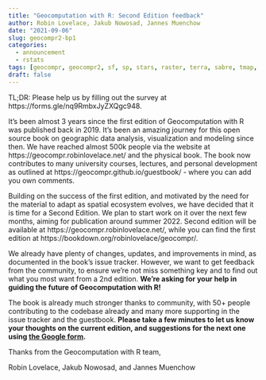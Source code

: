 ```yaml
---
title: "Geocomputation with R: Second Edition feedback"
author: Robin Lovelace, Jakub Nowosad, Jannes Muenchow
date: "2021-09-06"
slug: geocompr2-bp1
categories: 
  - announcement
  - rstats
tags: [geocompr, geocompr2, sf, sp, stars, raster, terra, sabre, tmap, rstats]
draft: false
---
```


TL;DR: Please help us by filling out the survey at https://forms.gle/nq9RmbxJyZXQgc948.

It's been almost 3 years since the first edition of Geocomputation with R was published back in 2019. 
It's been an amazing journey for this open source book on geographic data analysis, visualization and modeling since then.
We have reached almost 500k people via the website at https://geocompr.robinlovelace.net/ and the physical book. 
The book now contributes to many university courses, lectures, and personal development as outlined at https://geocompr.github.io/guestbook/ - where you can add you own comments.

Building on the success of the first edition, and motivated by the need for the material to adapt as spatial ecosystem evolves, we have decided that it is time for a Second Edition.
We plan to start work on it over the next few months, aiming for publication around summer 2022.
Second edition will be available at https://geocompr.robinlovelace.net/, while you can find the first edition at https://bookdown.org/robinlovelace/geocompr/.

We already have plenty of changes, updates, and improvements in mind, as documented in the book's issue tracker.
However, we want to get feedback from the community, to ensure we're not miss something key and to find out what you most want from a 2nd edition.
**We're asking for your help in guiding the future of Geocomputation with R!**

The book is already much stronger thanks to community, with 50+ people contributing to the codebase already and many more supporting in the issue tracker and the guestbook. 
**Please take a few minutes to let us know your thoughts on the current edition, and suggestions for the next one using [the Google form](https://forms.gle/nq9RmbxJyZXQgc948).**

Thanks from the Geocomputation with R team,

Robin Lovelace, Jakub Nowosad, and Jannes Muenchow